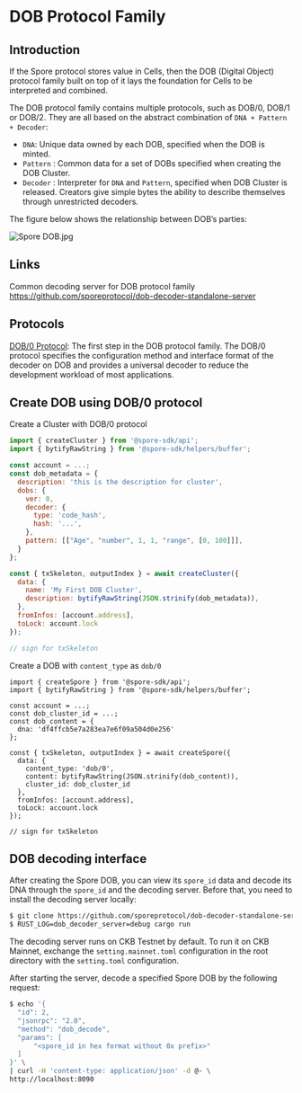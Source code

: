 # DOB Protocol Family

## Introduction

If the Spore protocol stores value in Cells, then the DOB (Digital Object) protocol family built on top of it lays the foundation for Cells to be interpreted and combined.

The DOB protocol family contains multiple protocols, such as DOB/0, DOB/1 or DOB/2. They are all based on the abstract combination of `DNA + Pattern + Decoder`:

- `DNA`: Unique data owned by each DOB, specified when the DOB is minted.
- `Pattern` : Common data for a set of DOBs specified when creating the DOB Cluster.
- `Decoder` : Interpreter for `DNA` and `Pattern`, specified when DOB Cluster is released. Creators give simple bytes the ability to describe themselves through unrestricted decoders.

The figure below shows the relationship between DOB’s parties:

![Spore DOB.jpg](../../static/img/dob0/Spore_DOB.jpg)

## Links

Common decoding server for DOB protocol family https://github.com/sporeprotocol/dob-decoder-standalone-server

## Protocols

[DOB/0 Protocol](https://www.notion.so/DOB-0-Protocol-52a5bc6a381e4e0682e2e8801ba25b93?pvs=21): The first step in the DOB protocol family. The DOB/0 protocol specifies the configuration method and interface format of the decoder on DOB and provides a universal decoder to reduce the development workload of most applications.

## Create DOB using DOB/0 protocol

Create a Cluster with DOB/0 protocol

```jsx
import { createCluster } from '@spore-sdk/api';
import { bytifyRawString } from '@spore-sdk/helpers/buffer';

const account = ...;
const dob_metadata = {
  description: 'this is the description for cluster',
  dobs: {
    ver: 0,
    decoder: {
      type: 'code_hash',
      hash: '...',
    },
    pattern: [["Age", "number", 1, 1, "range", [0, 100]]],
  }
};

const { txSkeleton, outputIndex } = await createCluster({
  data: {
    name: 'My First DOB Cluster',
    description: bytifyRawString(JSON.strinify(dob_metadata)),
  },
  fromInfos: [account.address],
  toLock: account.lock
});

// sign for txSkeleton
```

Create a DOB with `content_type` as `dob/0`

```tsx
import { createSpore } from '@spore-sdk/api';
import { bytifyRawString } from '@spore-sdk/helpers/buffer';

const account = ...;
const dob_cluster_id = ...;
const dob_content = {
  dna: 'df4ffcb5e7a283ea7e6f09a504d0e256'
};

const { txSkeleton, outputIndex } = await createSpore({
  data: {
    content_type: 'dob/0',
    content: bytifyRawString(JSON.strinify(dob_content)),
    cluster_id: dob_cluster_id
  },
  fromInfos: [account.address],
  toLock: account.lock
});

// sign for txSkeleton
```

## DOB decoding interface

After creating the Spore DOB, you can view its `spore_id` data and decode its DNA through the `spore_id` and the decoding server. Before that, you need to install the decoding server locally:

```bash
$ git clone https://github.com/sporeprotocol/dob-decoder-standalone-server
$ RUST_LOG=dob_decoder_server=debug cargo run
```

The decoding server runs on CKB Testnet by default. To run it on CKB Mainnet, exchange the `setting.mainnet.toml` configuration in the root directory with the `setting.toml` configuration.

After starting the server, decode a specified Spore DOB by the following request:

```bash
$ echo '{
  "id": 2,
  "jsonrpc": "2.0",
  "method": "dob_decode",
  "params": [
      "<spore_id in hex format without 0x prefix>"
  ]
}' \
| curl -H 'content-type: application/json' -d @- \
http://localhost:8090
```